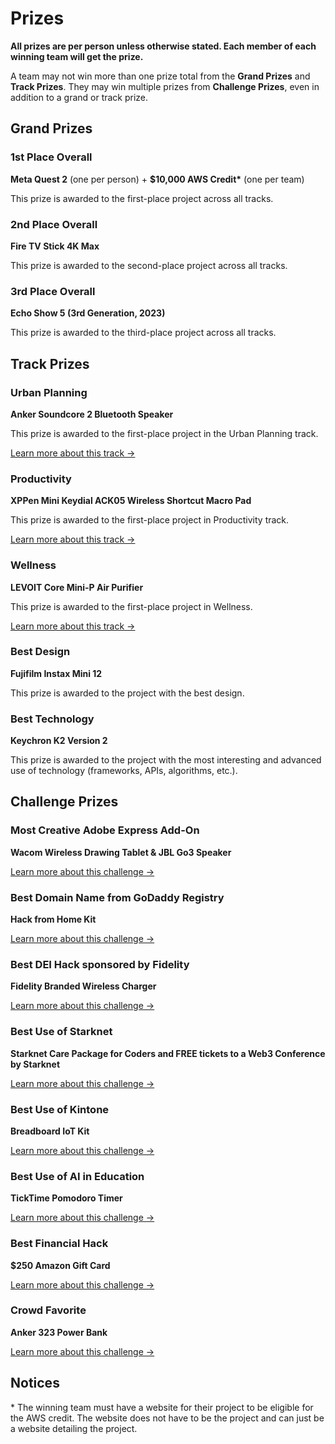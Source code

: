 
# Prizes

**All prizes are per person unless otherwise stated. Each member of each winning team will get the prize.**

A team may not win more than one prize total from the **Grand Prizes** and **Track Prizes**. They may win multiple prizes from **Challenge Prizes**, even in addition to a grand or track prize.

## Grand Prizes

### 1st Place Overall

**Meta Quest 2** (one per person) + **$10,000 AWS Credit\*** (one per team)

This prize is awarded to the first-place project across all tracks.

### 2nd Place Overall

**Fire TV Stick 4K Max**

This prize is awarded to the second-place project across all tracks.

### 3rd Place Overall

**Echo Show 5 (3rd Generation, 2023)**

This prize is awarded to the third-place project across all tracks.

## Track Prizes

### Urban Planning

**Anker Soundcore 2 Bluetooth Speaker**

This prize is awarded to the first-place project in the Urban Planning track.

[Learn more about this track →](/project-guidelines/tracks-and-challenges/#urban-planning)

### Productivity

**XPPen Mini Keydial ACK05 Wireless Shortcut Macro Pad**

This prize is awarded to the first-place project in Productivity track.

[Learn more about this track →](/project-guidelines/tracks-and-challenges/#productivity)

### Wellness

**LEVOIT Core Mini-P Air Purifier**

This prize is awarded to the first-place project in Wellness.

[Learn more about this track →](/project-guidelines/tracks-and-challenges/#wellness)

### Best Design

**Fujifilm Instax Mini 12**

This prize is awarded to the project with the best design.

### Best Technology

**Keychron K2 Version 2**

This prize is awarded to the project with the most interesting and advanced use of technology (frameworks, APIs, algorithms, etc.).

## Challenge Prizes

### Most Creative Adobe Express Add-On

**Wacom Wireless Drawing Tablet & JBL Go3 Speaker**

[Learn more about this challenge →](/project-guidelines/tracks-and-challenges/#most-creative-adobe-express-add-on)

### Best Domain Name from GoDaddy Registry

**Hack from Home Kit**

[Learn more about this challenge →](/project-guidelines/tracks-and-challenges/#best-domain-name-from-godaddy-registry)

### Best DEI Hack sponsored by Fidelity

**Fidelity Branded Wireless Charger**

[Learn more about this challenge →](/project-guidelines/tracks-and-challenges/#best-dei-hack-sponsored-by-fidelity)

### Best Use of Starknet

**Starknet Care Package for Coders and FREE tickets to a Web3 Conference by Starknet**

[Learn more about this challenge →](/project-guidelines/tracks-and-challenges/#best-use-of-starknet)

### Best Use of Kintone

**Breadboard IoT Kit**

[Learn more about this challenge →](/project-guidelines/tracks-and-challenges/#best-use-of-kintone)

### Best Use of AI in Education

**TickTime Pomodoro Timer**

[Learn more about this challenge →](/project-guidelines/tracks-and-challenges/#best-use-of-ai-in-education)

### Best Financial Hack

**$250 Amazon Gift Card**

[Learn more about this challenge →](/project-guidelines/tracks-and-challenges/#best-financial-hack)

### Crowd Favorite

**Anker 323 Power Bank**

[Learn more about this challenge →](/project-guidelines/tracks-and-challenges/#crowd-favorite)

## Notices

\* The winning team must have a website for their project to be eligible for the AWS credit. The website does not have to be the project and can just be a website detailing the project.
